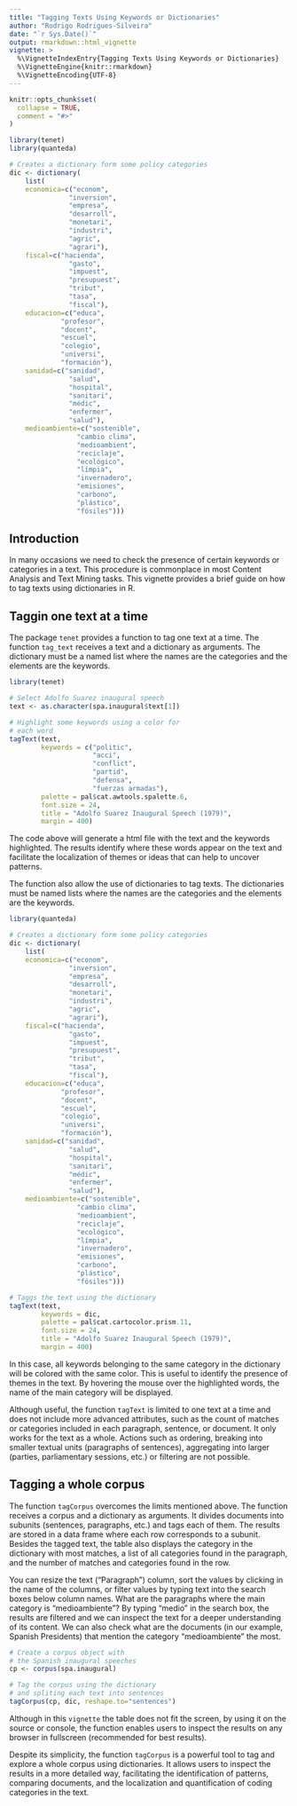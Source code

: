 ```yaml
---
title: "Tagging Texts Using Keywords or Dictionaries"
author: "Rodrigo Rodrigues-Silveira"
date: "`r Sys.Date()`"
output: rmarkdown::html_vignette
vignette: >
  %\VignetteIndexEntry{Tagging Texts Using Keywords or Dictionaries}
  %\VignetteEngine{knitr::rmarkdown}
  %\VignetteEncoding{UTF-8}
---
```


```r
knitr::opts_chunk$set(
  collapse = TRUE,
  comment = "#>"
)

library(tenet)
library(quanteda)

# Creates a dictionary form some policy categories
dic <- dictionary(
    list(
    economica=c("econom",
               "inversion",
               "empresa",
               "desarroll",
               "monetari",
               "industri",
               "agric",
               "agrari"),
    fiscal=c("hacienda",
               "gasto",
               "impuest",
               "presupuest",
               "tribut",
               "tasa",
               "fiscal"),
    educacion=c("educa",
             "profesor",
             "docent",
             "escuel",
             "colegio",
             "universi",
             "formación"),
    sanidad=c("sanidad",
               "salud",
               "hospital",
               "sanitari",
               "médic",
               "enfermer",
               "salud"),
    medioambiente=c("sostenible",
                 "cambio clima",
                 "medioambient",
                 "reciclaje",
                 "ecológico",
                 "límpia",
                 "invernadero",
                 "emisiones",
                 "carbono",
                 "plástico",
                 "fósiles")))


```

## Introduction

In many occasions we need to check the presence of certain keywords or categories in a text. This procedure is commonplace in most Content Analysis and Text Mining tasks. This vignette provides a brief guide on how to tag texts using dictionaries in R. 


## Taggin one text at a time

The package `tenet` provides a function to tag one text at a time. The function `tag_text` receives a text and a dictionary as arguments. The dictionary must be a named list where the names are the categories and the elements are the keywords. 

```r

library(tenet)

# Select Adolfo Suarez inaugural speech
text <- as.character(spa.inaugural$text[1])

# Highlight some keywords using a color for 
# each word
tagText(text, 
        keywords = c("politic", 
                     "acci", 
                     "conflict", 
                     "partid", 
                     "defensa",
                     "fuerzas armadas"), 
        palette = pal$cat.awtools.spalette.6,
        font.size = 24, 
        title = "Adolfo Suarez Inaugural Speech (1979)",
        margin = 400)

```

The code above will generate a html file with the text and the keywords highlighted. The results identify where these words appear on the text and facilitate the localization of themes or ideas that can help to uncover patterns.

The function also allow the use of dictionaries to tag texts. The dictionaries must be named lists where the names are the categories and the elements are the keywords. 

```r

library(quanteda)

# Creates a dictionary form some policy categories
dic <- dictionary(
    list(
    economica=c("econom",
               "inversion",
               "empresa",
               "desarroll",
               "monetari",
               "industri",
               "agric",
               "agrari"),
    fiscal=c("hacienda",
               "gasto",
               "impuest",
               "presupuest",
               "tribut",
               "tasa",
               "fiscal"),
    educacion=c("educa",
             "profesor",
             "docent",
             "escuel",
             "colegio",
             "universi",
             "formación"),
    sanidad=c("sanidad",
               "salud",
               "hospital",
               "sanitari",
               "médic",
               "enfermer",
               "salud"),
    medioambiente=c("sostenible",
                 "cambio clima",
                 "medioambient",
                 "reciclaje",
                 "ecológico",
                 "límpia",
                 "invernadero",
                 "emisiones",
                 "carbono",
                 "plástico",
                 "fósiles")))

# Taggs the text using the dictionary
tagText(text, 
        keywords = dic, 
        palette = pal$cat.cartocolor.prism.11,
        font.size = 24, 
        title = "Adolfo Suarez Inaugural Speech (1979)",
        margin = 400)

```

In this case, all keywords belonging to the same category in the dictionary will be colored with the same color. This is useful to identify the presence of themes in the text. By hovering the mouse over the highlighted words, the name of the main category will be displayed.

Although useful, the function `tagText` is limited to one text at a time and does not include more advanced attributes, such as the count of matches or categories included in each paragraph, sentence, or document. It only works for the text as a whole. Actions such as ordering, breaking into smaller textual units (paragraphs of sentences), aggregating into larger (parties, parliamentary sessions, etc.) or filtering are not possible. 


## Tagging a whole corpus

The function `tagCorpus` overcomes the limits mentioned above. The function receives a corpus and a dictionary as arguments. It divides documents into subunits (sentences, paragraphs, etc.) and tags each of them. The results are stored in a data frame where each row corresponds to a subunit. Besides the tagged text, the table also displays the category in the dictionary with most matches, a list of all categories found in the paragraph, and the number of matches and categories found in the row. 

You can resize the text ("Paragraph") column, sort the values by clicking in the name of the columns, or filter values by typing text into the search boxes below column names. What are the paragraphs where the main category is "medioambiente"? By typing "medio" in the search box, the results are filtered and we can inspect the text for a deeper understanding of its content. We can also check what are the documents (in our example, Spanish Presidents) that mention the category "medioambiente" the most.

```r

# Create a corpus object with
# the Spanish inaugural speeches
cp <- corpus(spa.inaugural)

# Tag the corpus using the dictionary
# and spliting each text into sentences
tagCorpus(cp, dic, reshape.to="sentences")

```


Although in this `vignette` the table does not fit the screen, by using it on the source or console, the function enables users to inspect the results on any browser in fullscreen (recommended for best results).

Despite its simplicity, the function `tagCorpus` is a powerful tool to tag and explore a whole corpus using dictionaries. It allows users to inspect the results in a more detailed way, facilitating the identification of patterns, comparing documents, and the localization and quantification of coding categories in the text.
